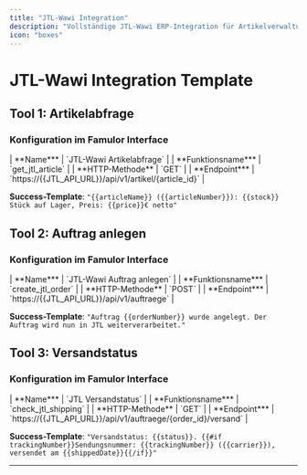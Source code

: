 ```yaml
---
title: "JTL-Wawi Integration"
description: "Vollständige JTL-Wawi ERP-Integration für Artikelverwaltung, Auftragsabwicklung und Versandmanagement"
icon: "boxes"
---
```


# JTL-Wawi Integration Template

## Tool 1: Artikelabfrage

### Konfiguration im Famulor Interface

<Tabs>
  <Tab title="Werkzeugdetails">
    | **Name*** | `JTL-Wawi Artikelabfrage` |
    | **Funktionsname*** | `get_jtl_article` |
    | **HTTP-Methode** | `GET` |
    | **Endpoint*** | `https://{{JTL_API_URL}}/api/v1/artikel/{article_id}` |
  </Tab>
</Tabs>

**Success-Template**: `"{{articleName}} ({{articleNumber}}): {{stock}} Stück auf Lager, Preis: {{price}}€ netto"`

## Tool 2: Auftrag anlegen

### Konfiguration im Famulor Interface

<Tabs>
  <Tab title="Werkzeugdetails">
    | **Name*** | `JTL-Wawi Auftrag anlegen` |
    | **Funktionsname*** | `create_jtl_order` |
    | **HTTP-Methode** | `POST` |
    | **Endpoint*** | `https://{{JTL_API_URL}}/api/v1/auftraege` |
  </Tab>
</Tabs>

**Success-Template**: `"Auftrag {{orderNumber}} wurde angelegt. Der Auftrag wird nun in JTL weiterverarbeitet."`

## Tool 3: Versandstatus

### Konfiguration im Famulor Interface

<Tabs>
  <Tab title="Werkzeugdetails">
    | **Name*** | `JTL Versandstatus` |
    | **Funktionsname*** | `check_jtl_shipping` |
    | **HTTP-Methode** | `GET` |
    | **Endpoint*** | `https://{{JTL_API_URL}}/api/v1/auftraege/{order_id}/versand` |
  </Tab>
</Tabs>

**Success-Template**: `"Versandstatus: {{status}}. {{#if trackingNumber}}Sendungsnummer: {{trackingNumber}} ({{carrier}}), versendet am {{shippedDate}}{{/if}}"`

---
